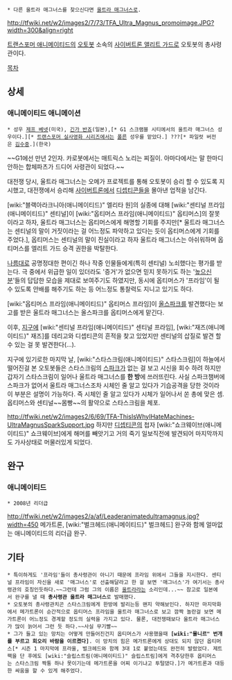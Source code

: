  * 다른 울트라 매그너스를 찾으신다면 [[울트라 매그너스]]로.

http://tfwiki.net/w2/images2/7/73/TFA_Ultra_Magnus_promoimage.JPG?width=300&align=right

[[트랜스포머 애니메이티드]]의 [[오토봇]] 소속의 [[사이버트론 앨리트 가드]]로 오토봇의 총사령관이다.


[[목차]]

== 상세 ==
=== 애니메이티드 애니메이션 ===
 * 성우 [[제프 베넷]](미국), [[긴가 반죠]](일본),[* G1 스크램블 시티에서의 울트라 매그너스 성우이다.][* [[트랜스포머 실사영화 시리즈]]에서는 [[폴른]] 성우를 맡았다.] ???[* 파일럿 버전은 [[김수중]].](한국)

~~G1에선 만년 2인자. 카로봇에서는 매트릭스 노리는 찌질이. 아마다에서는 말 한마디 안하는 합체파츠가 드디어 사령관이 되었다.~~

대전쟁 당시, 울트라 매그너스는 오메가 프로젝트를 통해 오토봇이 승리 할 수 있도록 지시했고, 대전쟁에서 승리해 [[사이버트론]]에서 [[디셉티콘]]들을 몰아낸 업적을 남긴다.

[wiki:"블랙아라크니아(애니메이티드)" 엘리타 원]의 실종에 대해 [wiki:"센티널 프라임(애니메이티드)" 센티널]이 [wiki:"옵티머스 프라임(애니메이티드)" 옵티머스]의 잘못이라고 하자, 울트라 매그너스는 옵티머스에게 해명할 기회를 주지만[* 울트라 매그너스는 센티널의 말이 거짓이라는 걸 어느정도 파악하고 있다는 듯이 옵티머스에게 기회를 주었다.], 옵티머스는 센티널의 말이 진실이라고 하자 울트라 매그너스는 아쉬워하며 옵티머스를 엘리트 가드 승격 권한을 박탈한다.

[[나름]]대로 공명정대한 편이긴 하나 작중 인물들에게(특히 센티널) 노쇠했다는 평가를 받는다. 극 중에서 위급한 일이 있더라도 '증거'가 없으면 믿지 못하기도 하는 '[[높으신 분]]'들의 답답한 모습을 제대로 보여주기도 하였지만, 동시에 옵티머스가 '프라임'이 될 수 있도록 안배를 해주기도 하는 등 어느정도 통찰력도 지니고 있기도 하다.

[wiki:"옵티머스 프라임(애니메이티드)" 옵티머스 프라임]이 [[올스파크]]를 발견했다는 보고를 받은 울트라 매그너스는 올스파크를 옵티머스에게 맡긴다.

이후, [[지구]]에 [wiki:"센티널 프라임(애니메이티드)" 센티널 프라임], [wiki:"재즈(애니메이티드)" 재즈]를 데리고와 디셉티콘의 흔적을 찾고 있었지만 센티널의 삽질로 발견 할 수 있는 걸 못 발견한다(…).

지구에 있기로한 마지막 날, [wiki:"스타스크림(애니메이티드)" 스타스크림]이 하늘에서 떨어진걸 본 오토봇들은 스타스크림의 [[스파크]]가 없는 걸 보고 시신을 회수 하려 하지만 갑자기 스타스크림이 일어나 울트라 매그너스를 '''한 방'''에 쓰러뜨린다. 사실 스파크챔버에 스파크가 없어서 울트라 매그너스조차 시체인 줄 알고 있다가 기습공격을 당한 것이라 이 부분은 설명이 가능하다. 즉 시체인 줄 알고 있다가 시체가 일어나서 쏜 총에 맞은 셈. 옵티머스와 센티널~~몸빵~~의 활약으로 스타스크림을 체포.

http://tfwiki.net/w2/images2/6/69/TFA-ThisIsWhyIHateMachines-UltraMagnusSparkSupport.jpg
하지만 [[디셉티콘]]의 첩자 [wiki:"쇼크웨이브(애니메이티드)" 쇼크웨이브]에게 해머를 빼앗기고 거의 죽기 일보직전에 발견되어 마지막까지도 가사상태로 머물러있게 되었다.

== 완구 ==
=== 애니메이티드 ===
 * 2008년 리더급
http://tfwiki.net/w2/images2/a/af/Leaderanimatedultramagnus.jpg?width=450
메가트론, [wiki:"벌크헤드(애니메이티드)" 벌크헤드] 완구와 함께 얼마없는 애니메이티드의 리더급 완구.

== 기타 ==
 * 특이하게도 '프라임'들이 총사령관이 아니기 때문에 프라임 위에서 그들을 지시한다. 센티널 프라임이 자신을 새로 '매그너스'로 선출해달라고 한 걸 보면 '매그너스'가 여기서는 총사령관의 호칭인듯하다.~~그런데 그럼 그의 이름은 [[울트라]]라는 소리인데...~~ 참고로 일본에서 완구를 낼 때 '''총사령관 울트라 매그너스'''로 발매했다.
 * 오토봇의 총사령관치곤 스타스크림에게 한방에 발리는등 왠지 약해보인다. 하지만 마지막화에서 메가트론이 순간적으로 옵티머스 프라임을 울트라 매그너스로 보고 깜짝 놀란걸 보면 메가트론이 어느정도 경계할 정도의 실력을 가지고 있다. 물론, 대전쟁때보다 울트라 매그너스가 많이 늙어서 그런 듯 하다.~~사실 무기빨~~
 * 그가 들고 있는 망치는 어떻게 만들어진건지 옵티머스가 사용했을때 '''[wiki:"묠니르" 번개를 부르고 회오리 바람을 이르켰다]'''. 이 망치의 힘은 메가트론에게 상대도 되지 않던 옵티머스[* 시즌 1 마지막에 프라울, 벌크헤드와 함께 3대 1로 붙었는데도 완전히 발렸었다. 제트팩을 단 후에도 [wiki:"슬립스트림(애니메이티드)" 슬립스트림]에게 격추당한후 옵티머스는 스타스크림 짝퉁 하나 못이기는데 메가트론을 어찌 이기냐고 투털댔다.]가 메가트론과 대등한 싸움을 할 수 있게 해주었다.
